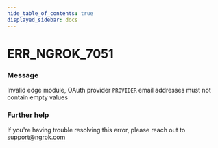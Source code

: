 ```yaml
---
hide_table_of_contents: true
displayed_sidebar: docs
---
```



# ERR_NGROK_7051

### Message

Invalid edge module, OAuth provider `PROVIDER` email addresses must not contain empty values

### Further help

If you're having trouble resolving this error, please reach out to [support@ngrok.com](mailto:support@ngrok.com?subject=Help%20with%20ERR_NGROK_7051)

<ErrorDetails error="err_ngrok_7051" />
